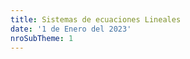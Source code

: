 ```yaml
---
title: Sistemas de ecuaciones Lineales
date: '1 de Enero del 2023'
nroSubTheme: 1
---
```

<Title txt='Sistemas de ecuaciones Lineales'/>

[//]: # (Definción de Ecuación lineal)
<Ref id='definición - ecuaciones lineales'/>

<ImportantBox title='Definición.' color='orange' icon='flag'>
    Una ecuación lineal o ecuación de primer grado, es una ecuación que incluye n-variables y n-coeficientes o escalares. Las ecuaciones lineales tienen la siguiente forma:
    <div className='flex flex-col gap-2 my-2 md:flex-row'>
        <p className='flex flex-col w-full items-center'>
            <Ltx txt='ax+by=c'/>
            <LComment txt='Forma particular en R2'/>
        </p>
        <p className='flex flex-col w-full items-center'>
            <Ltx txt='a_1x_1+a_2x_2+\cdots+a_nx_n=b_1'/>
            <LComment txt='Forma General en Rn'/>
        </p>
    </div>
    Donde <Ltx txt='a_i, x_{i} \in \mathbb{R}'/>
</ImportantBox>

<BComment type='note'>
    La notación de <Ltx txt='a_{i}'/> o <Ltx txt='x_{i}'/> hace referencia a un elemento cualquiera de la ecuación, es decir que por ejemplo para <Ltx txt='x_{i}'/> podemos referirnos a <Ltx txt=' x_{0}, x_{1}, x_{2}, \cdots, x_{n} '/>, esto se hace así para no tener que listar cada uno de los elementos dentro de la ecuación.
</BComment>
<BComment type='warn'>
    Remarcar que una ecuación se considera lineal si cumple las siguientes condiciones:
    <ol className='list-decimal pl-5'>
        <li>Todas las variables son de grado 1.</li>
        <li>No existe multiplicación entre variables.</li>
        <li>No son argumento o parámetro de una función.</li>
    </ol>
</BComment>

Practicamente si cumple lo anterior, entonces lo consideramos como una ecuación lineal y así basado en esto es de donde partimos. Pero, enfatizar que solo se veran conceptos y ejemplos enfocados unicamente en el conjunto de los números reales <Ltx txt='\mathbb{R}'/>.

<ChordBox title='Ejemplos de ecuaciones lineales' className='border-slate-700 bg-slate-200 my-2'>
    <ol className='list-decimal pl-5'>
        <li>✅ <Ltx txt=' 5x-3y=2'/></li>
        <li>✅ <Ltx txt=' a_1x_1+a_2x_2+a_3x_3=5'/></li>
        <li>❌ <Ltx txt=' x_{1}^{-3}+x_{2}^{2}=-8'/></li>
        <li>❌ <Ltx txt=' 3xy+3y=43'/></li>
        <li>❌ <Ltx txt=' 3e^{m}+n=20'/></li>
        <li>❌ <Ltx txt=' \sin(x_1)+45x_2=200'/></li>
    </ol>

    De estos ejemplos podemos apreciar cuales son ecuaciones lineales (o de primer grado), donde para los ejemplos <b>1)</b> y el <b>2)</b> cumplen con lo anterior dicho, pero los demás no, así que veamos por que:
    <ul className='pl-5'>
        <li>El ejemplo <b>3)</b> no es lineal pues las variables tienen exponentes diferentes de 1 </li>
        <li>El ejemplo <b>4)</b> no es lineal pues existe multiplicación entre variables (<Ltx txt='xy'/>) </li>
        <li>El ejemplo <b>5)</b> y <b>6)</b> no son lineales pues las variables son argumento para una función </li>
    </ul>
</ChordBox>


[//]: # (Conjunto solución)
<Ref id='conjunto solución'/>
<SubTitle txt='Conjunto Solución.'/>

Como su nombre lo dice, es el conjunto de todas las soluciones que satisfacen la igualdad, donde una ecuacion puede tener una sola solución, muchas soluciones o ninguna solución. y como tal podemos decir que una solución para la ecuación de n-variables es la sucesión de números reales <Ltx txt='s_1, s_2, s_3, \cdots, s_n'/> tales que:
<div className='text-center py-2'>
        <Ltx txt='x_1=s_1 '/> ,<Ltx txt='x_2=s_2 '/> ,<Ltx txt='\cdots '/> ,<Ltx txt='x_n=s_n '/>
</div>

<ChordBox title='Ejemplo de Conjunto solución' className='border-slate-700 bg-slate-200 my-2' chord={true}>
    <b>Sea <Ltx txt='x_1+3x_2=4'/>, dar con su solución.</b> \
    A simple vista podemos notar que la solución es <Ltx txt='x_1=1'/> y <Ltx txt='x_2=1'/> ,pues notar que al remplazar estos valores en la ecuación tenemos que:
    <Ltx txt='(1)+3(1) = 1+3 = 4'/>
    Pero, también podemos decir que la solución es <Ltx txt='x_1=-2'/> y <Ltx txt='x_2=2'/> ,pues se tiene que:
    <Ltx txt='(-2)+3(2) = -2+6 = 4'/>
    <b>Tenemos 2 soluciones</b> donde el conjunto solución es <Ltx txt='\{(1, 1), (-2, 2)\}'/>.\
    Pero además, podemos agregar más soluciones pues no son las unicas
</ChordBox>

<BComment type='warn'>
    Tomar en cuenta que el conjunto solución es un conjunto que tiene por elementos varias sucesiones de forma cada sucesión es una solución para una ecuación. Podemos verlo de forma gráfica como:
    <div className='flex h-max '>
        <Img responsive={true} className='my-2' src='/themes/Matematica/AlgebraLineal/SistemasDeEcuaciones/1-conSol.webp' alt='Vista como conjunto del conjunto solución'/>
    </div>
</BComment>